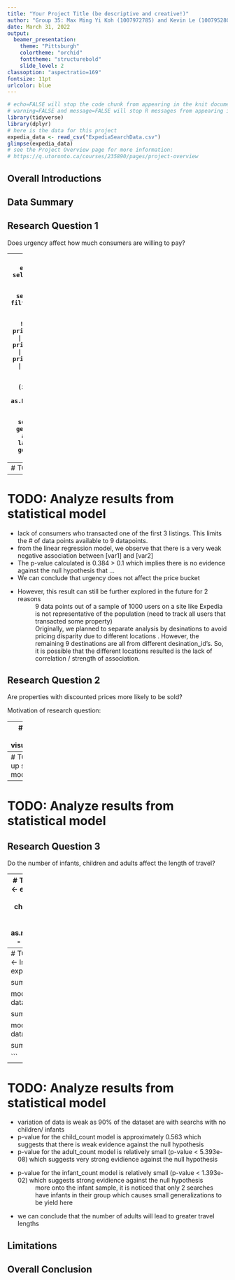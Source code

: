 ```yaml
---
title: "Your Project Title (be descriptive and creative!)"
author: "Group 35: Max Ming Yi Koh (1007972785) and Kevin Le (1007952805)"
date: March 31, 2022
output: 
  beamer_presentation:
    theme: "Pittsburgh"
    colortheme: "orchid"
    fonttheme: "structurebold"
    slide_level: 2
classoption: "aspectratio=169"
fontsize: 11pt
urlcolor: blue
---
```



```r
# echo=FALSE will stop the code chunk from appearing in the knit document
# warning=FALSE and message=FALSE will stop R messages from appearing in the knit document
library(tidyverse)
library(dplyr)
# here is the data for this project
expedia_data <- read_csv("ExpediaSearchData.csv")
glimpse(expedia_data)
# see the Project Overview page for more information: 
# https://q.utoronto.ca/courses/235890/pages/project-overview
```

## Overall Introductions

## Data Summary

## Research Question 1
Does urgency affect how much consumers are willing to pay? 

--- 
# TODO: Add visualization 
```r
expedia_data_q1 <- expedia_data %>% 
  select(is_trans1, is_trans2, is_trans3, price_bucket1, price_bucket2, price_bucket3, 
         checkin_date, search_timestamp, destination_id) %>% 
  filter(is_trans1 + is_trans2 + is_trans3 == 1 & 
           !is.na(checkin_date) & !is.na(search_timestamp) & !is.na(destination_id)) %>%
  mutate(
    price_bucket1 = ifelse(is.na(is_trans1) | is_trans1 == 0, 0, price_bucket1),
    price_bucket2 = ifelse(is.na(is_trans2) | is_trans2 == 0, 0, price_bucket2),
    price_bucket3 = ifelse(is.na(is_trans3) | is_trans3 == 0, 0, price_bucket2),
    price_bucket = (price_bucket1 + price_bucket2 + price_bucket3) / (is_trans1 + is_trans2 + is_trans3),
    search_timestamp = as.Date(as.character(search_timestamp)))
expedia_data_q1 %>% ggplot(aes(x=checkin_date - search_timestamp, y=price_bucket)) + 
	geom_point() + 
	labs(x = "TODO: add x-axis label", 
		   y = "TODO: add y-axis label", 
		   title = "TODO: add title") + 
	geom_smooth(method="lm", se=FALSE) + 
	theme_minimal() 
```

--- 
# TODO: Set up statistical model 
```r
expedia_data_q2 <- expedia_data %>% 
  select(is_trans1, is_trans2, is_trans3, price_bucket1, price_bucket2, price_bucket3, 
         checkin_date, search_timestamp, destination_id) %>% 
  filter(is_trans1 + is_trans2 + is_trans3 == 1 & 
           !is.na(checkin_date) & !is.na(search_timestamp) & !is.na(destination_id)) %>%
  mutate(
    price_bucket1 = ifelse(is.na(is_trans1) | is_trans1 == 0, 0, price_bucket1),
    price_bucket2 = ifelse(is.na(is_trans2) | is_trans2 == 0, 0, price_bucket2),
    price_bucket3 = ifelse(is.na(is_trans3) | is_trans3 == 0, 0, price_bucket2),
    price_bucket = (price_bucket1 + price_bucket2 + price_bucket3) / (is_trans1 + is_trans2 + is_trans3),
    search_timestamp = as.Date(as.character(search_timestamp)))
expedia_data_q1 %>% ggplot(aes(x=checkin_date - search_timestamp, y=price_bucket)) + 
	geom_point() + 
	labs(x = "TODO: add x-axis label", 
		   y = "TODO: add y-axis label", 
		   title = "TODO: add title") + 
	geom_smooth(method="lm", se=FALSE) + 
	theme_minimal() 
```

--- 
# TODO: Analyze results from statistical model 
- lack of consumers who transacted one of the first 3 listings. This limits the # of data points available to 9 datapoints. 
- from the linear regression model, we observe that there is a very weak negative association between [var1] and [var2] 
- The p-value calculated is 0.384 > 0.1 which implies there is no evidence against the null hypothesis that ... 
- We can conclude that urgency does not affect the price bucket 
- However, this result can still be further explored in the future for 2 reasons 
  ~ 9 data points out of a sample of 1000 users on a site like Expedia is not representative of the population (need to track      all users that transacted some property)
  ~ Originally, we planned to separate analysis by desinations to avoid pricing disparity due to different locations . However,     the remaining 9 destinations are all from different desination_id's. So, it is possible that the different locations
    resulted is the lack of correlation / strength of association. 

## Research Question 2 
Are properties with discounted prices more likely to be sold? 

Motivation of research question: 

--- 
# TODO: Add visualization 

--- 
# TODO: Set up statistical model 
```r

```

--- 
# TODO: Analyze results from statistical model 

## Research Question 3 
Do the number of infants, children and adults affect the length of travel?

--- 
# TODO: Add visualization 
```r
expedia_data_q3 <- expedia_data %>% select(search_timestamp, adult_count, child_count, infant_count, checkin_date) %>% filter(!is.na(checkin_date) & !is.na(search_timestamp)) %>% mutate(travel_length = as.numeric(as.Date(as.character(checkin_date)) - as.Date(as.character(search_timestamp))))

glimpse(expedia_data_q3)

expedia_data_q3 %>% ggplot(aes(x=child_count, y= travel_length)) + 
  geom_point() +
  labs(x="number of children",
       y="length of travel (days)",
       title = "TODO: add title") +
  theme_minimal()

expedia_data_q3 %>% ggplot(aes(x=adult_count, y= travel_length)) + 
  geom_point() +
  geom_smooth(se=FALSE, method="lm") +
  labs(x="number of adults",
       y="length of travel (days)",
       title = "TODO: add title") +
  theme_minimal()

expedia_data_q3 %>% ggplot(aes(x=infant_count, y=travel_length)) + 
  geom_point() +
  geom_smooth(se=FALSE, method="lm") +
  labs(x="number of infants",
       y="length of travel (days)",
       title = "TODO: add title") +
  theme_minimal()
```

--- 
# TODO: Set up statistical model 
```r
model_child <- lm(travel_length ~ child_count, data = expedia_data_q3) 

summary(model_child)$coefficients


model_adult <- lm(travel_length ~ adult_count, data = expedia_data_q3) 

summary(model_adult)$coefficients

model_infant <- lm(travel_length ~ infant_count, data = expedia_data_q3) 


summary(model_infant)$coefficients

```

--- 
# TODO: Analyze results from statistical model 

- variation of data is weak as 90% of the dataset are with searchs with no children/ infants
- p-value for the child_count model is approximately 0.563 which suggests that there is weak evidence against the null hypothesis 
- p-value for the adult_count model is relatively small (p-value < 5.393e-08) which suggests very strong evidience against the null hypothesis
- p-value for the infant_count model is relatively small (p-value < 1.393e-02) which suggests strong evidience against the null hypothesis
   ~ more onto the infant sample, it is noticed that only 2 searches have infants in their group which causes small generalizations to be yield here
- we can conclude that the number of adults will lead to greater travel lengths


## Limitations 

## Overall Conclusion